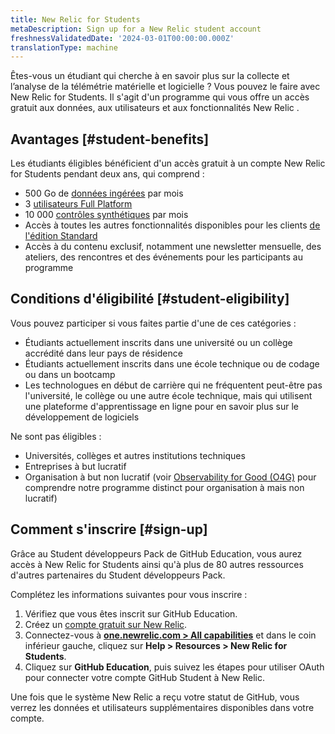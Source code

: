 ```yaml
---
title: New Relic for Students
metaDescription: Sign up for a New Relic student account
freshnessValidatedDate: '2024-03-01T00:00:00.000Z'
translationType: machine
---
```


Êtes-vous un étudiant qui cherche à en savoir plus sur la collecte et l’analyse de la télémétrie matérielle et logicielle ? Vous pouvez le faire avec New Relic for Students. Il s&apos;agit d&apos;un programme qui vous offre un accès gratuit aux données, aux utilisateurs et aux fonctionnalités New Relic .

## Avantages [#student-benefits]

Les étudiants éligibles bénéficient d&apos;un accès gratuit à un compte New Relic for Students pendant deux ans, qui comprend :

* 500 Go de [données ingérées](/docs/accounts/accounts-billing/new-relic-one-pricing-billing/new-relic-one-pricing-billing/) par mois
* 3 [utilisateurs Full Platform](/docs/accounts/accounts-billing/new-relic-one-user-management/user-type/)
* 10 000 [contrôles synthétiques](/docs/synthetics/synthetic-monitoring/getting-started/monitor-limits/) par mois
* Accès à toutes les autres fonctionnalités disponibles pour les clients [de l&apos;édition Standard](/docs/accounts/accounts-billing/new-relic-one-pricing-billing/new-relic-one-pricing-billing/)
* Accès à du contenu exclusif, notamment une newsletter mensuelle, des ateliers, des rencontres et des événements pour les participants au programme

## Conditions d&apos;éligibilité [#student-eligibility]

Vous pouvez participer si vous faites partie d&apos;une de ces catégories :

* Étudiants actuellement inscrits dans une université ou un collège accrédité dans leur pays de résidence
* Étudiants actuellement inscrits dans une école technique ou de codage ou dans un bootcamp
* Les technologues en début de carrière qui ne fréquentent peut-être pas l&apos;université, le collège ou une autre école technique, mais qui utilisent une plateforme d&apos;apprentissage en ligne pour en savoir plus sur le développement de logiciels

Ne sont pas éligibles :

* Universités, collèges et autres institutions techniques
* Entreprises à but lucratif
* Organisation à but non lucratif (voir [Observability for Good (O4G)](/docs/accounts/accounts-billing/new-relic-one-pricing-billing/eligibility-guidelines-new-relic-nonprofit-program/) pour comprendre notre programme distinct pour organisation à mais non lucratif)

## Comment s&apos;inscrire [#sign-up]

Grâce au Student développeurs Pack de GitHub Education, vous aurez accès à New Relic for Students ainsi qu&apos;à plus de 80 autres ressources d&apos;autres partenaires du Student développeurs Pack.

Complétez les informations suivantes pour vous inscrire :

1. Vérifiez que vous êtes inscrit sur GitHub Education.
2. Créez un [compte gratuit sur New Relic](https://newrelic.com/signup).
3. Connectez-vous à <DNT>**[one.newrelic.com &gt; All capabilities](https://one.newrelic.com/all-capabilities)**</DNT> et dans le coin inférieur gauche, cliquez sur <DNT>**Help &gt; Resources &gt; New Relic for Students**</DNT>.
4. Cliquez sur <DNT>**GitHub Education**</DNT>, puis suivez les étapes pour utiliser OAuth pour connecter votre compte GitHub Student à New Relic.

Une fois que le système New Relic a reçu votre statut de GitHub, vous verrez les données et utilisateurs supplémentaires disponibles dans votre compte.